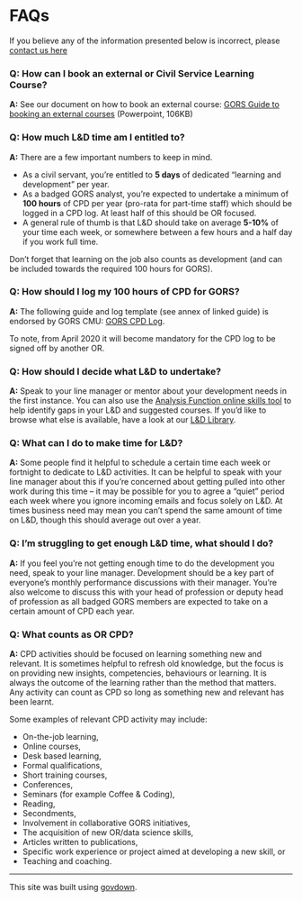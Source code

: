 # FAQs

If you believe any of the information presented below is incorrect, please [contact us here](mailto:40885423.beisgov.onmicrosoft.com@emea.teams.ms) 

### Q: How can I book an external or Civil Service Learning Course?
**A:** See our document on how to book an external course: [GORS Guide to booking an external courses](https://github.com/GORSlearningdevelopmentpages/GORSlearningdevelopmentpages.github.io/raw/master/docs/files/GORS%20Guide%20to%20booking%20an%20external%20course%20v2.0.pptx) (Powerpoint, 106KB)

### Q: How much L&D time am I entitled to?
**A:** There are a few important numbers to keep in mind.

* As a civil servant, you're entitled to **5 days** of dedicated "learning and development" per year.
* As a badged GORS analyst, you're expected to undertake a minimum of **100 hours** of CPD per year (pro-rata for part-time staff) which should be logged in a CPD log. At least half of this should be OR focused.
* A general rule of thumb is that L&D should take on average **5-10%** of your time each week, or somewhere between a few hours and a half day if you work full time.

Don't forget that learning on the job also counts as development (and can be included towards the required 100 hours for GORS).

### Q: How should I log my 100 hours of CPD for GORS?
**A:** The following guide and log template (see annex of linked guide) is endorsed by GORS CMU: [GORS CPD Log](http://www.operational-research.gov.uk/members/library/download/846/){target="_blank"}.
 
To note, from April 2020 it will become mandatory for the CPD log to be signed off by another OR.

### Q: How should I decide what L&D to undertake?
**A:** Speak to your line manager or mentor about your development needs in the first instance. You can also use the [Analysis Function online skills tool](analysis.function@ons.gov.uk) to help identify gaps in your L&D and suggested courses. If you'd like to browse what else is available, have a look at our [L&D Library](library.html).

### Q: What can I do to make time for L&D?
**A:** Some people find it helpful to schedule a certain time each week or fortnight to dedicate to L&D activities. It can be helpful to speak with your line manager about this if you're concerned about getting pulled into other work during this time -- it may be possible for you to agree a "quiet" period each week where you ignore incoming emails and focus solely on L&D. At times business need may mean you can't spend the same amount of time on L&D, though this should average out over a year.

### Q: I'm struggling to get enough L&D time, what should I do?
**A:** If you feel you're not getting enough time to do the development you need, speak to your line manager. Development should be a key part of everyone's monthly performance discussions with their manager. You're also welcome to discuss this with your head of profession or deputy head of profession as all badged GORS members are expected to take on a certain amount of CPD each year.

### Q: What counts as OR CPD?
**A:** CPD activities should be focused on learning something new and relevant. It is sometimes helpful to refresh old knowledge, but the focus is on providing new insights, competencies, behaviours or learning. It is always the outcome of the learning rather than the method that matters. Any activity can count as CPD so long as something new and relevant has been learnt.

Some examples of relevant CPD activity may include:

* On-the-job learning,
* Online courses,
* Desk based learning,
* Formal qualifications,
* Short training courses,
* Conferences,
* Seminars (for example Coffee & Coding),
* Reading,
* Secondments,
* Involvement in collaborative GORS initiatives,
* The acquisition of new OR/data science skills,
* Articles written to publications,
* Specific work experience or project aimed at developing a new skill, or
* Teaching and coaching.

---

::: {.small-para}
This site was built using [govdown](https://ukgovdatascience.github.io/govdown/){target="_blank"}.
:::

